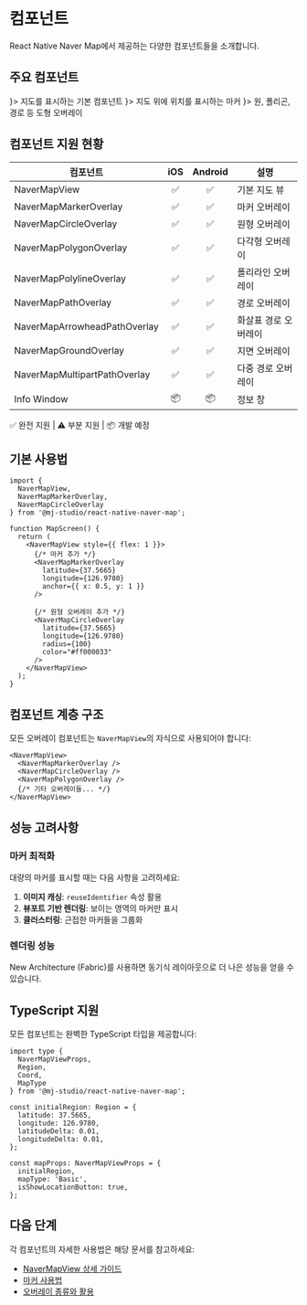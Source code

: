 
# 컴포넌트

React Native Naver Map에서 제공하는 다양한 컴포넌트들을 소개합니다.

## 주요 컴포넌트

<Cards>
  <Card title="NaverMapView" href="/components/map-view" icon={<Map className="w-6 h-6" />}>
    지도를 표시하는 기본 컴포넌트
  </Card>
  <Card title="마커" href="/components/marker" icon={<MapPin className="w-6 h-6" />}>
    지도 위에 위치를 표시하는 마커
  </Card>
  <Card title="오버레이" href="/components/overlays" icon={<Shapes className="w-6 h-6" />}>
    원, 폴리곤, 경로 등 도형 오버레이
  </Card>
</Cards>

## 컴포넌트 지원 현황

| 컴포넌트                         | iOS | Android | 설명          |
|------------------------------|:---:|:-------:|-------------|
| NaverMapView                 |  ✅  |    ✅    | 기본 지도 뷰     |
| NaverMapMarkerOverlay        |  ✅  |    ✅    | 마커 오버레이     |
| NaverMapCircleOverlay        |  ✅  |    ✅    | 원형 오버레이     |
| NaverMapPolygonOverlay       |  ✅  |    ✅    | 다각형 오버레이    |
| NaverMapPolylineOverlay      |  ✅  |    ✅    | 폴리라인 오버레이   |
| NaverMapPathOverlay          |  ✅  |    ✅    | 경로 오버레이     |
| NaverMapArrowheadPathOverlay |  ✅  |    ✅    | 화살표 경로 오버레이 |
| NaverMapGroundOverlay        |  ✅  |    ✅    | 지면 오버레이     |
| NaverMapMultipartPathOverlay |  ✅ |    ✅  | 다중 경로 오버레이  |
| Info Window                  | 📦  |   📦    | 정보 창        |

<Callout>
  ✅ 완전 지원 | ⚠️ 부분 지원 | 📦 개발 예정
</Callout>

## 기본 사용법

```tsx
import {
  NaverMapView,
  NaverMapMarkerOverlay,
  NaverMapCircleOverlay
} from '@mj-studio/react-native-naver-map';

function MapScreen() {
  return (
    <NaverMapView style={{ flex: 1 }}>
      {/* 마커 추가 */}
      <NaverMapMarkerOverlay
        latitude={37.5665}
        longitude={126.9780}
        anchor={{ x: 0.5, y: 1 }}
      />

      {/* 원형 오버레이 추가 */}
      <NaverMapCircleOverlay
        latitude={37.5665}
        longitude={126.9780}
        radius={100}
        color="#ff000033"
      />
    </NaverMapView>
  );
}
```

## 컴포넌트 계층 구조

모든 오버레이 컴포넌트는 `NaverMapView`의 자식으로 사용되어야 합니다:

```tsx
<NaverMapView>
  <NaverMapMarkerOverlay />
  <NaverMapCircleOverlay />
  <NaverMapPolygonOverlay />
  {/* 기타 오버레이들... */}
</NaverMapView>
```

## 성능 고려사항

### 마커 최적화

대량의 마커를 표시할 때는 다음 사항을 고려하세요:

1. **이미지 캐싱**: `reuseIdentifier` 속성 활용
2. **뷰포트 기반 렌더링**: 보이는 영역의 마커만 표시
3. **클러스터링**: 근접한 마커들을 그룹화

### 렌더링 성능

<Callout type="info">
  New Architecture (Fabric)를 사용하면 동기식 레이아웃으로 더 나은 성능을 얻을 수 있습니다.
</Callout>

## TypeScript 지원

모든 컴포넌트는 완벽한 TypeScript 타입을 제공합니다:

```tsx
import type {
  NaverMapViewProps,
  Region,
  Coord,
  MapType
} from '@mj-studio/react-native-naver-map';

const initialRegion: Region = {
  latitude: 37.5665,
  longitude: 126.9780,
  latitudeDelta: 0.01,
  longitudeDelta: 0.01,
};

const mapProps: NaverMapViewProps = {
  initialRegion,
  mapType: 'Basic',
  isShowLocationButton: true,
};
```

## 다음 단계

각 컴포넌트의 자세한 사용법은 해당 문서를 참고하세요:

- [NaverMapView 상세 가이드](/components/map-view)
- [마커 사용법](/components/marker)
- [오버레이 종류와 활용](/components/overlays)
